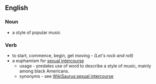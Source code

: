 ==English==
===Noun===
*a style of popular music

===Verb===
*to start, commence, begin, get moving - ''(Let's rock and roll)''
*a euphamism for [[sexual intercourse]]
**usage - predates use of word to describe a style of music, mainly among black Americans.
**synonyms - see [[WikiSaurus:sexual intercourse]]